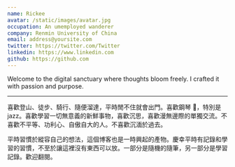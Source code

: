 ```yaml
---
name: Rickee
avatar: /static/images/avatar.jpg
occupation: An umemployed wanderer
company: Renmin University of China
email: address@yoursite.com
twitter: https://twitter.com/Twitter
linkedin: https://www.linkedin.com
github: https://github.com
---
```


Welcome to the digital sanctuary where thoughts bloom freely. I crafted it with passion and purpose. 

***

喜歡登山、徒步、騎行、隨便溜達，平時閒不住就會出門。喜歡鋼琴 🎹，特別是 jazz。喜歡學習一切無意義的新鮮事物，喜歡沉思，喜歡漫無邊際的單獨交流。不喜歡不平等、功利心、自傲自大的人。不喜歡沉湎於過去。

平時習慣於縱容自己的想法，這個博客也是一時興起的產物。慶幸平時有記錄和學習的習慣，不至於讓這裡沒有東西可以放。一部分是隨機的隨筆，另一部分是學習記錄。歡迎翻閱。